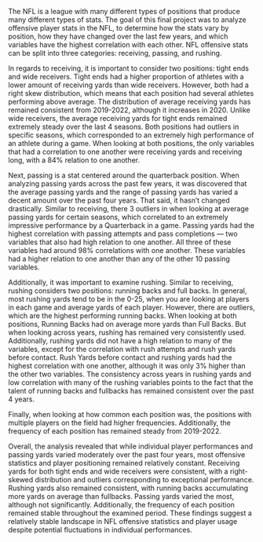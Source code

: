 The NFL is a league with many different types of positions that produce many different types of stats. The goal of this final project was to analyze offensive player stats in the NFL, to determine how the stats vary by position, how they have changed over the last few years, and which variables have the highest correlation with each other. NFL offensive stats can be split into three categories: receiving, passing, and rushing. 

In regards to receiving, it is important to consider two positions: tight ends and wide receivers. Tight ends had a higher proportion of athletes with a lower amount of receiving yards than wide receivers. However, both had a right skew distribution, which means that each position had several athletes performing above average. The distribution of average receiving yards has remained consistent from 2019-2022, although it increases in 2020. Unlike wide receivers, the average receiving yards for tight ends remained extremely steady over the last 4 seasons. Both positions had outliers in specific seasons, which corresponded to an extremely high performance of an athlete during a game. When looking at both positions, the only variables that had a correlation to one another were receiving yards and receiving long, with a 84% relation to one another.

Next, passing is a stat centered around the quarterback position. When analyzing passing yards across the past few years, it was discovered that the average passing yards and the range of passing yards has varied a decent amount over the past four years. That said, it hasn't changed drastically. Similar to receiving, there 3 outliers in when looking at average passing yards for certain seasons, which correlated to an extremely impressive performance by a Quarterback in a game. Passing yards had the highest correlation with passing attempts and pass completions — two variables that also had high relation to one another. All three of these variables had around 98% correlations with one another. These variables had a higher relation to one another than any of the other 10 passing variables. 

Additionally, it was important to examine rushing. Similar to receiving, rushing considers two positions: running backs and full backs. In general, most rushing yards tend to be in the 0-25, when you are looking at players in each game and average yards of each player. However, there are outliers, which are the highest performing running backs. When looking at both positions, Running Backs had on average more yards than Full Backs. But when looking across years, rushing has remained very consistently used. Additionally, rushing yards did not have a high relation to many of the variables, except for the correlation with rush attempts and rush yards before contact. Rush Yards before contact and rushing yards had the highest correlation with one another, although it was only 3% higher than the other two variables. The consistency across years in rushing yards and low correlation with many of the rushing variables points to the fact that the talent of running backs and fullbacks has remained consistent over the past 4 years.

Finally, when looking at how common each position was, the positions with multiple players on the field had higher frequencies. Additionally, the frequency of each position has remained steady from 2019-2022. 

Overall, the analysis revealed that while individual player performances and passing yards varied moderately over the past four years, most offensive statistics and player positioning remained relatively constant. Receiving yards for both tight ends and wide receivers were consistent, with a right-skewed distribution and outliers corresponding to exceptional performance. Rushing yards also remained consistent, with running backs accumulating more yards on average than fullbacks. Passing yards varied the most, although not significantly. Additionally, the frequency of each position remained stable throughout the examined period. These findings suggest a relatively stable landscape in NFL offensive statistics and player usage despite potential fluctuations in individual performances.
